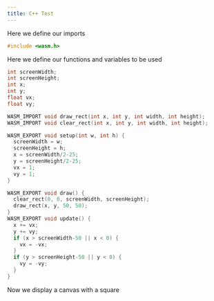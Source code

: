 ```yaml
---
title: C++ Test
---
```

Here we define our imports
```cpp
#include <wasm.h>
```

Here we define our functions and variables to be used
```cpp
int screenWidth;
int screenHeight;
int x;
int y;
float vx;
float vy;

WASM_IMPORT void draw_rect(int x, int y, int width, int height);
WASM_IMPORT void clear_rect(int x, int y, int width, int height);

WASM_EXPORT void setup(int w, int h) {
  screenWidth = w;
  screenHeight = h;
  x = screenWidth/2-25;
  y = screenHeight/2-25;
  vx = 1;
  vy = 1;
}

WASM_EXPORT void draw() {
  clear_rect(0, 0, screenWidth, screenHeight);
  draw_rect(x, y, 50, 50);
}
WASM_EXPORT void update() {
  x += vx;
  y += vy;
  if (x > screenWidth-50 || x < 0) {
    vx = -vx;
  }
  if (y > screenHeight-50 || y < 0) {
    vy = -vy;
  }
}
```

Now we display a canvas with a square

```{=html}
<canvas id="wasmCanvas" width=600 height=400 style="background: #182546"></canvas>
<script src="index.js"></script>
```
